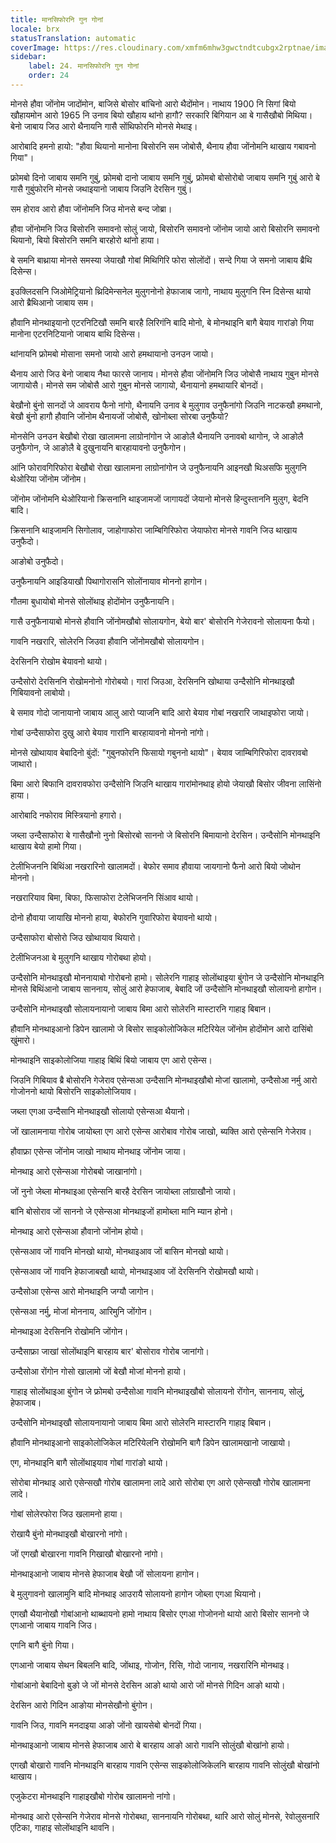 ```yaml
---
title: मानसिफोरनि गुन गोनां
locale: brx
statusTranslation: automatic
coverImage: https://res.cloudinary.com/xmfm6mhw3gwctndtcubgx2rptnae/image/upload/v1740337243/small_cover_educacion_fundamental_a051170f1c.webp
sidebar:
    label: 24. मानसिफोरनि गुन गोनां
    order: 24
---
```

मोनसे हौवा जोंनोम जादोंमोन, बाजिसे बोसोर बांचिनो आरो थैदोंमोन। नाथाय 1900 नि सिगां बियो खौहायमोन आरो 1965 नि उनाव बियो खौहाय थांनो हागौ? सरकारि बिगियान आ बे गासैखौबो मिथिया। बेनो जाबाय जिउ आरो थैनायनि गासै सोंथिफोरनि मोनसे मेथाइ।

आरोबादि हमनो हायो: "हौवा थियानो मानोना बिसोरनि सम जोबोसै, थैनाय हौवा जोंनोमनि थाखाय गबावनो गिया"।

फ्रोमबो दिनो जाबाय समनि गुबुं, फ्रोमबो दानो जाबाय समनि गुबुं, फ्रोमबो बोसोरोबो जाबाय समनि गुबुं आरो बे गासै गुबुंफोरनि मोनसे जथाइयानो जाबाय जिउनि देरसिन गुबुं।

सम होराव आरो हौवा जोंनोमनि जिउ मोनसे बन्द जोब्रा।

हौवा जोंनोमनि जिउ बिसोरनि समावनो सोलुं जायो, बिसोरनि समावनो जोंनोम जायो आरो बिसोरनि समावनो थियानो, बियो बिसोरनि समनि बारहोरो थांनो हाया।

बे समनि बाथ्राया मोनसे समस्या जेयाखौ गोबां मिथिगिरि फोरा सोलोंदों। सन्दे गिया जे समनो जाबाय ब्रैथि दिसेन्स।

इउक्लिदसनि जिओमेट्रियानो थ्रिदिमेन्सनेल मुलुगनोनो हेफाजाब जागो, नाथाय मुलुगनि स्नि दिसेन्स थायो आरो ब्रैथिआनो जाबाय सम।

हौवानि मोनथाइयानो एटरनिटिखौ समनि बारहै लिरिगंनि बादि मोनो, बे मोनथाइनि बागै बेयाव गारांङो गिया मानोना एटरनिटियानो जाबाय बाथि दिसेन्स।

थांनायनि फ्रोमबो मोसाना समनो जायो आरो हमथायानो उनउन जायो।

थैनाय आरो जिउ बेनो जाबाय नैथा फारसे जानाय। मोनसे हौवा जोंनोमनि जिउ जोबोसै नाथाय गुबुन मोनसे जागायोसै। मोनसे सम जोबोसै आरो गुबुन मोनसे जागायो, थैनायानो हमथायारि बोनदों।

बेखौनो बुंनो सानदों जे आवराय फैनो नांगो, थैनायनि उनाव बे मुलुगाव उनुफैनांगो जिउनि नाटकखौ हमथानो, बेखौ बुंनो हागौ हौवानि जोंनोम थैनायजों जोबोसै, खोनोब्ला सोरबा उनुफैयो?

मोनसेनि उनउन बेखौबो रोखा खालामना लाग्रोनांगोन जे आङोलै थैनायनि उनावबो थागोन, जे आङोलै उनुफैगोन, जे आङोलै बे दुखुनायनि बारहायावनो उनुफैगोन।

आंनि फोरावगिरिफोरा बेखौबो रोखा खालामना लाग्रोनांगोन जे उनुफैनायनि आइनखौ थिअसफि मुलुगनि थेओरिया जोंनोम जोंनोम।

जोंनोम जोंनोमनि थेओरियानो क्रिसनानि थाइजामजों जागायदों जेयानो मोनसे हिन्दुस्ताननि मुलुग, बेदनि बादि।

क्रिसनानि थाइजामनि सिगोलाव, जाहोगाफोरा जाम्बिगिरिफोरा जेयाफोरा मोनसे गावनि जिउ थाखाय उनुफैदो।

आङोबो उनुफैदो।

उनुफैनायनि आइडियाखौ पिथागोरासनि सोलोंनायाव मोननो हागोन।

गौतमा बुधायोबो मोनसे सोलोंथाइ होदोंमोन उनुफैनायनि।

गासै उनुफैनायाबो मोनसे हौवानि जोंनोमखौबो सोलायगोन, बेयो बार' बोसोरनि गेजेरावनो सोलायना फैयो।

गावनि नखरारि, सोलेरनि जिउवा हौवानि जोंनोमखौबो सोलायगोन।

देरसिननि रोखोम बेयावनो थायो।

उन्दैसोरो देरसिननि रोखोमनोनो गोरोबयो। गारां जिउआ, देरसिननि खोथाया उन्दैसोनि मोनथाइखौ गिबियावनो लाबोयो।

बे समाव गोदो जानायानो जाबाय आलु आरो प्याजनि बादि आरो बेयाव गोबां नखरारि जाथाइफोरा जायो।

गोबां उन्दैसाफोरा दुखु आरो बेयाव गारांनि बारहायावनो मोननो नांगो।

मोनसे खोथायाव बेबादिनो बुंदों: "गुबुनफोरनि फिसायो गबुननो थायो"। बेयाव जाम्बिगिरिफोरा दावरावबो जाथारो।

बिमा आरो बिफानि दावरावफोरा उन्दैसोनि जिउनि थाखाय गारांमोनथाइ होयो जेयाखौ बिसोर जीवना लासिंनो हाया।

आरोबादि नफोराव मिस्त्रियानो हगारो।

जब्ला उन्दैसाफोरा बे गासैखौनो नुनो बिसोरबो साननो जे बिसोरनि बिमायानो देरसिन। उन्दैसोनि मोनथाइनि थाखाय बेयो हामो गिया।

टेलीभिजननि बिथिंआ नखरारिनो खालामदों। बेफोर समाव हौवाया जायगानो फैनो आरो बियो जोथोन मोननो।

नखरारियाव बिमा, बिफा, फिसाफोरा टेलेभिजननि सिंआव थायो।

दोनो हौवाया जायाखि मोननो हाया, बेफोरनि गुवारिफोरा बेयावनो थायो।

उन्दैसाफोरा बोसोरो जिउ खोथायाव थियारो।

टेलीभिजनआ बे मुलुगनि थाखाय गोरोबथा होयो।

उन्दैसोनि मोनथाइखौ मोननायाबो गोरोबनो हामो। सोलेरनि गाहाइ सोलोंथाइया बुंगोन जे उन्दैसोनि मोनथाइनि मोनसे बिथिंआनो जाबाय साननाय, सोलुं आरो हेफाजाब, बेबादि जों उन्दैसोनि मोनथाइखौ सोलायनो हागोन।

उन्दैसोनि मोनथाइखौ सोलायनायानो जाबाय बिमा आरो सोलेरनि मास्टारनि गाहाइ बिबान।

हौवानि मोनथाइआनो डिपेन खालामो जे बिसोर साइकोलोजिकेल मटिरियेल जोंनोम होदोंमोन आरो दासिंबो खुंमारो।

मोनथाइनि साइकोलोजिया गाहाइ बिथिं बियो जाबाय एग आरो एसेन्स।

जिउनि गिबियाव ब्रै बोसोरनि गेजेराव एसेन्सआ उन्दैसानि मोनथाइखौबो मोजां खालामो, उन्दैसोआ नर्मु आरो गोजोननो थायो बिसोरनि साइकोलोजियाव।

जब्ला एगआ उन्दैसानि मोनथाइखौ सोलायो एसेन्सआ थैयानो।

जों खालामनाया गोरोब जायोब्ला एग आरो एसेन्स आरोबाव गोरोब जाखो, ब्यक्ति आरो एसेन्सनि गेजेराव।

हौवाफ्रा एसेन्स जोंनोम जाखो नाथाय मोनथाइ जोंनोम जाया।

मोनथाइ आरो एसेन्सआ गोरोबबो जाखानांगो।

जों नुनो जेब्ला मोनथाइआ एसेन्सनि बारहै देरसिन जायोब्ला लांग्राखौनो जायो।

बांनि बोसोराव जों साननो जे एसेन्सआ मोनथाइजों हामोब्ला मानि म्यान होनो।

मोनथाइ आरो एसेन्सआ हौवानो जोंनोम होयो।

एसेन्सआव जों गावनि मोनखो थायो, मोनथाइआव जों बासिन मोनखो थायो।

एसेन्सआव जों गावनि हेफाजाबखौ थायो, मोनथाइआव जों देरसिननि रोखोमखौ थायो।

उन्दैसोआ एसेन्स आरो मोनथाइनि जग्यौ जागोन।

एसेन्सआ नर्मु, मोजां मोननाय, आरिमुनि जोंगोन।

मोनथाइआ देरसिननि रोखोमनि जोंगोन।

उन्दैसाफ्रा जाखां सोलोंथाइनि बारहाय बार' बोसोराव गोरोब जानांगो।

उन्दैसोआ रोंगोन गोसो खालामो जों बेखौ मोजां मोननो हायो।

गाहाइ सोलोंथाइआ बुंगोन जे फ्रोमबो उन्दैसोआ गावनि मोनथाइखौबो सोलायनो रोंगोन, साननाय, सोलुं, हेफाजाब।

उन्दैसोनि मोनथाइखौ सोलायनायानो जाबाय बिमा आरो सोलेरनि मास्टारनि गाहाइ बिबान।

हौवानि मोनथाइआनो साइकोलोजिकेल मटिरियेलनि रोखोमनि बागै डिपेन खालामखानो जाखायो।

एग, मोनथाइनि बागै सोलोंथाइयाव गोबां गारांङो थायो।

सोरोबा मोनथाइ आरो एसेन्सखौ गोरोब खालामना लादे आरो सोरोबा एग आरो एसेन्सखौ गोरोब खालामना लादे।

गोबां सोलेरफोरा जिउ खलामनो हाया।

रोखायै बुंनो मोनथाइखौ बोखारनो नांगो।

जों एगखौ बोखारना गावनि गिखाखौ बोखारनो नांगो।

मोनथाइआनो जाबाय मोनसे हेफाजाब बेखौ जों सोलायना हागोन।

बे मुलुगावनो खालामुनि बादि मोनथाइ आउरायै सोलायनो हागोन जोब्ला एगआ थियानो।

एगखौ थैयानोखौ गोबांआनो थाब्थायनो हामो नाथाय बिसोर एगआ गोजोननो थायो आरो बिसोर साननो जे एगआनो जाबाय गावनि जिउ।

एगनि बागै बुंनो गिया।

एगआनो जाबाय सेथन बिबलनि बादि, जोंथाइ, गोजोन, रिसि, गोदो जानाय, नखरारिनि मोनथाइ।

गोबांआनो बेबादिनो बुङो जे जों मोनसे देरसिन आङो थायो आरो जों मोनसे गिदिन आङो थायो।

देरसिन आरो गिदिन आङोया मोनसेखौनो बुंगोन।

गावनि जिउ, गावनि मनदाइया आङो जोंनो खायसेबो बोनदों गिया।

मोनथाइआनो जाबाय मोनसे हेफाजाब आरो बे बारहाय आङो आरो गावनि सोलुंखौ बोखांनो हायो।

एगखौ बोखारो गावनि मोनथाइनि बारहाय गावनि एसेन्स साइकोलोजिकेलनि बारहाय गावनि सोलुंखौ बोखांनो थाखाय।

एजुकेटरा मोनथाइनि गाहाइखौबो गोरोब खालामनो नांगो।

मोनथाइ आरो एसेन्सनि गेजेराव मोनसे गोरोबथा, साननायनि गोरोबथा, थारि आरो सोलुं मोनसे, रेवोलुसनारि एटिका,
गाहाइ सोलोंथाइनि थावनि।


